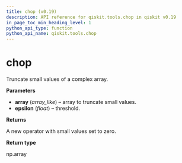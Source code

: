 ```yaml
---
title: chop (v0.19)
description: API reference for qiskit.tools.chop in qiskit v0.19
in_page_toc_min_heading_level: 1
python_api_type: function
python_api_name: qiskit.tools.chop
---
```


# chop

<Function id="qiskit.tools.chop" isDedicatedPage={true} github="https://github.com/qiskit/qiskit/tree/stable/0.14/qiskit/tools/qi/qi.py" signature="chop(array, epsilon=1e-10)">
  Truncate small values of a complex array.

  **Parameters**

  *   **array** (*array\_like*) – array to truncate small values.
  *   **epsilon** (*float*) – threshold.

  **Returns**

  A new operator with small values set to zero.

  **Return type**

  np.array
</Function>

